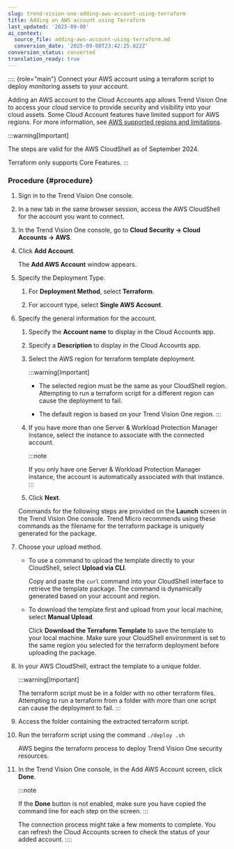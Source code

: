 ```yaml
---
slug: trend-vision-one-adding-aws-account-using-terraform
title: Adding an AWS account using Terraform
last_updated: '2025-09-08'
ai_context:
  source_file: adding-aws-account-using-terraform.md
  conversion_date: '2025-09-08T23:42:25.822Z'
conversion_status: converted
translation_ready: true
---
```


:::: {role="main"}
Connect your AWS account using a terraform script to deploy monitoring assets to your account.

Adding an AWS account to the Cloud Accounts app allows Trend Vision One to access your cloud service to provide security and visibility into your cloud assets. Some Cloud Account features have limited support for AWS regions. For more information, see [AWS supported regions and limitations](aws-supported-regions-limitations.mdx).

:::warning[Important]

The steps are valid for the AWS CloudShell as of September 2024.

Terraform only supports Core Features.
:::

### Procedure {#procedure}

1.  Sign in to the Trend Vision One console.

2.  In a new tab in the same browser session, access the AWS CloudShell for the account you want to connect.

3.  In the Trend Vision One console, go to **Cloud Security → Cloud Accounts → AWS**.

4.  Click **Add Account**.

    The **Add AWS Account** window appears.

5.  Specify the Deployment Type.

    1.  For **Deployment Method**, select **Terraform**.

    2.  For account type, select **Single AWS Account**.

6.  Specify the general information for the account.

    1.  Specify the **Account name** to display in the Cloud Accounts app.

    2.  Specify a **Description** to display in the Cloud Accounts app.

    3.  Select the AWS region for terraform template deployment.

        :::warning[Important]

        - The selected region must be the same as your CloudShell region. Attempting to run a terraform script for a different region can cause the deployment to fail.

        - The default region is based on your Trend Vision One region.
        :::

    4.  If you have more than one Server & Workload Protection Manager instance, select the instance to associate with the connected account.

        :::note

        If you only have one Server & Workload Protection Manager instance, the account is automatically associated with that instance.
        :::

    5.  Click **Next**.

    Commands for the following steps are provided on the **Launch** screen in the Trend Vision One console. Trend Micro recommends using these commands as the filename for the terraform package is uniquely generated for the package.

7.  Choose your upload method.

    - To use a command to upload the template directly to your CloudShell, select **Upload via CLI**.

      Copy and paste the `curl` command into your CloudShell interface to retrieve the template package. The command is dynamically generated based on your account and region.

    - To download the template first and upload from your local machine, select **Manual Upload**.

      Click **Download the Terraform Template** to save the template to your local machine. Make sure your CloudShell environment is set to the same region you selected for the terraform deployment before uploading the package.

8.  In your AWS CloudShell, extract the template to a unique folder.

    :::warning[Important]

    The terraform script must be in a folder with no other terraform files. Attempting to run a terraform from a folder with more than one script can cause the deployment to fail.
    :::

9.  Access the folder containing the extracted terraform script.

10. Run the terraform script using the command `./deploy .sh`

    AWS begins the terraform process to deploy Trend Vision One security resources.

11. In the Trend Vision One console, in the Add AWS Account screen, click **Done**.

    :::note

    If the **Done** button is not enabled, make sure you have copied the command line for each step on the screen.
    :::

    The connection process might take a few moments to complete. You can refresh the Cloud Accounts screen to check the status of your added account.
::::
